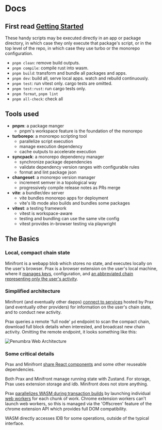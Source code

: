 
# Docs

## First read [Getting Started](https://github.com/penumbra-zone/web?tab=readme-ov-file#getting-started)

These handy scripts may be executed directly in an app or package directory, in
which case they only execute that package's script, or in the top level of the
repo, in which case they use turbo or the monorepo configuration.

- `pnpm clean`: remove build outputs.
- `pnpm compile`: compile rust into wasm.
- `pnpm build`: transform and bundle all packages and apps.
- `pnpm dev`: build all, serve local apps. watch and rebuild continuously.
- `pnpm test`: run vitest only. cargo tests are omitted.
- `pnpm test:rust`: run cargo tests only.
- `pnpm format`, `pnpm lint`
- `pnpm all-check`: check all

## Tools used

- **pnpm**: a package manger
  - pnpm's workspace feature is the foundation of the monorepo
- **turborepo**: a monorepo scripting tool
  - parallelize script execution
  - manage execution dependency
  - cache outputs to accelerate execution
- **syncpack**: a monorepo dependency manager
  - synchronize package dependencies
  - validate dependency version ranges with configurable rules
  - format and lint package json
- **changeset**: a monorepo version manager
  - increment semver in a topological way
  - progressively compile release notes as PRs merge
- **vite**: a bundler/dev server
  - vite bundles monorepo apps for deployment
  - vite's lib mode also builds and bundles some packages
- **vitest**: a testing framework
  - vitest is workspace-aware
  - testing and bundling can use the same vite config
  - vitest provides in-browser testing via playwright

## The Basics

### Local, compact chain state

Minifront is a webapp blob which stores no state, and executes locally on the
user's browser. Prax is a browser extension on the user's local machine, where
it [manages keys](./custody.md), configuration, and [an abbreviated chain
representing only the user's
activity](https://www.youtube.com/watch?v=mHoe7lQMcxU).

### Simplified architecture

Minifront (and eventually other dapps) [connect to
services](developers/extension-services.mdservices.md) hosted by Prax (and eventually other
providers) for information on the user's chain state, and to conduct new
activity.

Prax queries a remote 'full node' `pd` endpoint to scan the compact chain,
download full block details when interested, and broadcast new chain activity.
Omitting the remote endpoint, it looks something like this:

![Penumbra Web Architecture](/penumbra-web-architecture.svg)

### Some critical details

Prax and Minifront [share React components](developers/ui-library.md-library.md) and some other
reuseable dependencies.

Both Prax and Minifront manage running state with Zustand. For storage, Prax
uses extension storage and idb. Minifront does not store anything.

Prax [parallelizes WASM during transaction
builds](https://penumbra.zone/blog/faster-client-side-proving-with-parallelism)
by launching individual [web workers](./web-workers.md) for each chunk of work.
Chrome extension workers can't launch web workers, so this is managed via the
'Offscreen' feature of the chrome extension API which provides full DOM
compatibility.

WASM directly accesses IDB for some operations, outside of the typical
interface.
